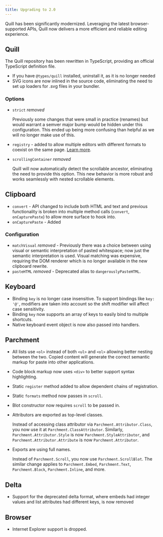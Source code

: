 ```yaml
---
title: Upgrading to 2.0
---
```


Quill has been significantly modernized. Leveraging the latest browser-supported APIs, Quill now delivers a more efficient and reliable editing experience.

## Quill

The Quill repository has been rewritten in TypeScript, providing an official TypeScript definition file.

- If you have `@types/quill` installed, uninstall it, as it is no longer needed
- SVG icons are now inlined in the source code, eliminating the need to set up loaders for .svg files in your bundler.

### Options

- `strict` *removed*

    Previously some changes that were small in practice (renames) but would warrant a semver major bump would be hidden under this configuration.
    This ended up being more confusing than helpful as we will no longer make use of this.

- `registry` - added to allow multiple editors with different formats to coexist on the same page. [Learn more](/docs/registries).

- `scrollingContainer` *removed*

    Quill will now automatically detect the scrollable ancestor, eliminating the need to provide this option. This new behavior is more robust and works seamlessly with nested scrollable elements.

## Clipboard

- `convert` - API changed to include both HTML and text and previous functionality is broken into multiple method calls (`convert`, `onCapturePaste`) to allow more surface to hook into.
- `onCapturePaste` - Added

### Configuration

- `matchVisual` *removed* - Previously there was a choice between using visual or semantic interpretation of pasted whitespace; now just the semantic interpretation is used. Visual matching was expensive, requiring the DOM renderer which is no longer available in the new clipboard rewrite.
- `pasteHTML` *removed* - Deprecated alias to `dangerouslyPasteHTML`.

## Keyboard

- Binding `key` is no longer case insensitive. To support bindings like `key: '@'`, modifiers are taken into account so the shift modifier will affect case sensitivity.
- Binding `key` now supports an array of keys to easily bind to multiple shortcuts.
- Native keyboard event object is now also passed into handlers.

## Parchment

- All lists use `<ol>` instead of both `<ul>` and `<ol>` allowing better nesting between the two. Copied content will generate the correct semantic markup for paste into other applications.
- Code block markup now uses `<div>` to better support syntax highlighting.
- Static `register` method added to allow dependent chains of registration.
- Static `formats` method now passes in `scroll`.
- Blot constructor now requires `scroll` to be passed in.
- Attributors are exported as top-level classes.

    Instead of accessing class attributor via `Parchment.Attributor.Class`, you now use it at `Parchment.ClassAttributor`.
    Similarly, `Parchment.Attributor.Style` is now `Parchment.StyleAttributor`, and `Parchment.Attributor.Attribute` is now `Parchment.Attributor`.
- Exports are using full names.

    Instead of `Parchment.Scroll`, you now use `Parchment.ScrollBlot`. The similar change applies to `Parchment.Embed`, `Parchment.Text`, `Parchment.Block`, `Parchment.Inline`, and more.

## Delta

- Support for the deprecated delta format, where embeds had integer values and list attributes had different keys, is now removed

## Browser

- Internet Explorer support is dropped.
